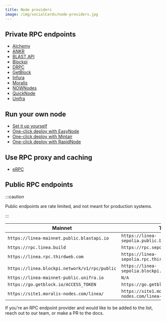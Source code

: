 ```yaml
---
title: Node providers
image: /img/socialCards/node-providers.jpg
---
```


## Private RPC endpoints

- [Alchemy](https://www.alchemy.com/)
- [ANKR](https://www.ankr.com/rpc/)
- [BLAST API](https://blastapi.io/)
- [Blockpi](https://blockpi.io/)
- [DRPC](https://drpc.org/)
- [GetBlock](https://getblock.io/)
- [Infura](https://www.infura.io/)
- [Moralis](https://moralis.io/nodes/)
- [NOWNodes](https://nownodes.io/nodes)
- [QuickNode](https://www.quicknode.com)
- [Unifra](https://unifra.io/)

## Run your own node

- [Set it up yourself](../../guides/run-a-node/index.mdx)
- [One-click deploy with EasyNode](https://app.easy-node.xyz/)
- [One-click deploy with Mintair](https://mintair.xyz/)
- [One-click deploy with RapidNode](https://rapidnode.xyz)

## Use RPC proxy and caching
- [eRPC](./erpc.md)

## Public RPC endpoints

:::caution

Public endpoints are rate limited, and not meant for production systems.

:::

| Mainnet                                       | Testnet                                              |
|-----------------------------------------------|------------------------------------------------------|
| `https://linea-mainnet.public.blastapi.io`    | `https://linea-sepolia.public.blastapi.io`           |
| `https://rpc.linea.build`                     | `https://rpc.sepolia.linea.build`                    |
| `https://linea.rpc.thirdweb.com`              | `https://linea-sepolia.rpc.thirdweb.com`             |
| `https://linea.blockpi.network/v1/rpc/public` | `https://linea-sepolia.blockpi.network/v1/rpc/public`|
| `https://linea-mainnet-public.unifra.io`      | `N/A`                                                |
| `https://go.getblock.io/ACCESS_TOKEN`         | `https://go.getblock.io/ACCESS_TOKEN`                |
| `https://site1.moralis-nodes.com/linea/`      | `https://site1.moralis-nodes.com/linea-sepolia/`     |

If you're an RPC endpoint provider and would like to be added to the list, reach out to our team, 
or make a PR to the docs.

